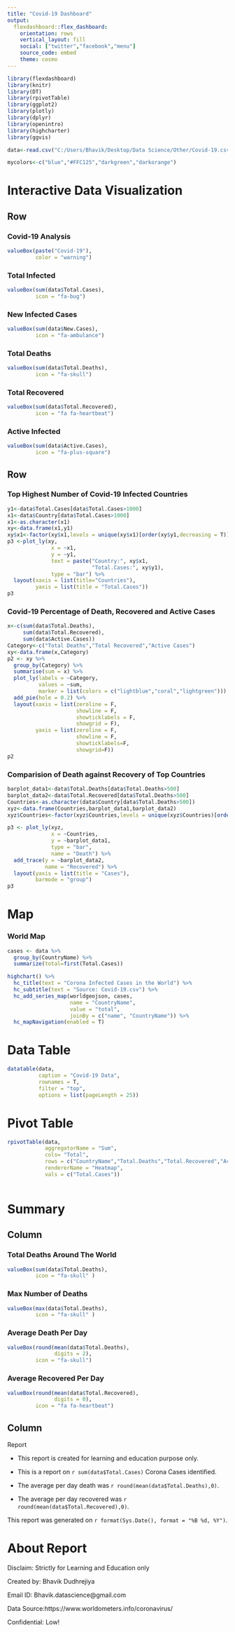 ---
title: "Covid-19 Dashboard"
output: 
  flexdashboard::flex_dashboard:
    orientation: rows
    vertical_layout: fill
    social: ["twitter","facebook","menu"]
    source_code: embed
    theme: cosmo
---

```{r setup, include=FALSE}
library(flexdashboard)
library(knitr)
library(DT)
library(rpivotTable)
library(ggplot2)
library(plotly)
library(dplyr)
library(openintro)
library(highcharter)
library(ggvis)
```

```{r}
data<-read.csv("C:/Users/Bhavik/Desktop/Data Science/Other/Covid-19.csv")
```

```{r}
mycolors<-c("blue","#FFC125","darkgreen","darkorange")
```

Interactive Data Visualization
===================================== 

Row
-------------------------------------

### Covid-19 Analysis

```{r}
valueBox(paste("Covid-19"),
         color = "warning")
```

### Total Infected

```{r}
valueBox(sum(data$Total.Cases),
         icon = "fa-bug")
```

### New Infected Cases

```{r}
valueBox(sum(data$New.Cases),
         icon = "fa-ambulance")
```

### Total Deaths 

```{r}
valueBox(sum(data$Total.Deaths),
         icon = "fa-skull")
```

### Total Recovered

```{r}
valueBox(sum(data$Total.Recovered),
         icon = "fa fa-heartbeat")
```

### Active Infected

```{r}
valueBox(sum(data$Active.Cases),
         icon = "fa-plus-square")
```

Row
-------------------------------------

### Top Highest Number of Covid-19 Infected Countries

```{r}
y1<-data$Total.Cases[data$Total.Cases>1000]
x1<-data$Country[data$Total.Cases>1000]
x1<-as.character(x1)
xy<-data.frame(x1,y1)
xy$x1<-factor(xy$x1,levels = unique(xy$x1)[order(xy$y1,decreasing = T)])
p3 <-plot_ly(xy,
              x = ~x1,
              y = ~y1,
              text = paste("Country:", xy$x1,
                           "Total.Cases:", xy$y1),
              type = "bar") %>%
  layout(xaxis = list(title="Countries"),
         yaxis = list(title = "Total.Cases"))
p3


```

### Covid-19 Percentage of Death, Recovered and Active Cases

```{r}

x<-c(sum(data$Total.Deaths),
     sum(data$Total.Recovered),
     sum(data$Active.Cases))
Category<-c("Total Deaths","Total Recovered","Active Cases")
xy<-data.frame(x,Category)
p2 <- xy %>%
  group_by(Category) %>%
  summarise(sum = x) %>%
  plot_ly(labels = ~Category,
          values = ~sum,
          marker = list(colors = c("lightblue","coral","lightgreen"))) %>%
  add_pie(hole = 0.2) %>%
  layout(xaxis = list(zeroline = F,
                      showline = F,
                      showticklabels = F,
                      showgrid = F),
         yaxis = list(zeroline = F,
                      showline = F,
                      showticklabels=F,
                      showgrid=F))
p2
```


### Comparision of Death against Recovery of Top Countries

```{r}

barplot_data1<-data$Total.Deaths[data$Total.Deaths>500]
barplot_data2<-data$Total.Recovered[data$Total.Deaths>500]
Countries<-as.character(data$Country[data$Total.Deaths>500])
xyz<-data.frame(Countries,barplot_data1,barplot_data2)
xyz$Countries<-factor(xyz$Countries,levels = unique(xyz$Countries)[order(xyz$barplot_data1,decreasing = T)])

p3 <- plot_ly(xyz,
              x = ~Countries,
              y = ~barplot_data1,
              type = "bar",
              name = "Death") %>% 
  add_trace(y = ~barplot_data2,
            name = "Recovered") %>% 
  layout(yaxis = list(title = "Cases"),
         barmode = "group")
p3

```

Map
========================================

### World Map

```{r}
cases <- data %>%
  group_by(CountryName) %>%
  summarize(total=first(Total.Cases))

highchart() %>%
  hc_title(text = "Corona Infected Cases in the World") %>%
  hc_subtitle(text = "Source: Covid-19.csv") %>%
  hc_add_series_map(worldgeojson, cases,
                    name = "CountryName",
                    value = "total",
                    joinBy = c("name", "CountryName")) %>%
  hc_mapNavigation(enabled = T)
```

Data Table
========================================

```{r}
datatable(data,
          caption = "Covid-19 Data",
          rownames = T,
          filter = "top",
          options = list(pageLength = 25))
```

Pivot Table
=========================================

```{r}
rpivotTable(data,
            aggregatorName = "Sum",
            cols= "Total",
            rows = c("CountryName","Total.Deaths","Total.Recovered","Active.Cases","Total.Cases"),
            rendererName = "Heatmap",
            vals = c("Total.Cases"))
            
```

Summary {data-orientation=columns}
===========================================

Column
-----------------------------------

### Total Deaths Around The World

```{r}
valueBox(sum(data$Total.Deaths),
         icon = "fa-skull" )
```

### Max Number of Deaths 

```{r}
valueBox(max(data$Total.Deaths),
         icon = "fa-skull" )
```

### Average Death Per Day
```{r}
valueBox(round(mean(data$Total.Deaths),
               digits = 2),
         icon = "fa-skull")
```

### Average Recovered Per Day
```{r}
valueBox(round(mean(data$Total.Recovered),
               digits = 0),
         icon = "fa fa-heartbeat")
```

Column
---------------------------

Report

* This report is created for learning and education purpose only.

* This is a report on `r sum(data$Total.Cases)` Corona Cases identified.

* The average per day death was `r round(mean(data$Total.Deaths),0)`.

* The average per day recovered was `r round(mean(data$Total.Recovered),0)`.

This report was generated on `r format(Sys.Date(), format = "%B %d, %Y")`.

About Report
========================================

Disclaim: Strictly for Learning and Education only

Created by: Bhavik Dudhrejiya

Email ID: Bhavik.datascience@gmail.com

Data Source:https://www.worldometers.info/coronavirus/

Confidential: Low!
